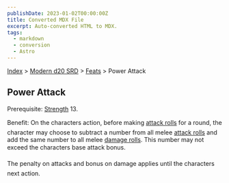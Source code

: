 ```yaml
---
publishDate: 2023-01-02T00:00:00Z
title: Converted MDX File
excerpt: Auto-converted HTML to MDX.
tags:
  - markdown
  - conversion
  - Astro
---
```


[Index](-index) > [Modern d20 SRD](modern-d20-srd-index) > [Feats](modern-d20-srd-feats-index) > Power Attack

## Power Attack

Prerequisite: [Strength](modern-d20-srd-basics-ability-scores) 13.

Benefit: On the characters action, before making [attack
rolls](modern-d20-srd-combat-attack-roll) for a round, the character may choose to subtract a number from all melee [attack
rolls](modern-d20-srd-combat-attack-roll) and add the same number to all melee [damage
rolls](modern-d20-srd-combat-damage). This number may not exceed the characters base attack bonus.

The penalty on attacks and bonus on damage applies until the characters next action.
